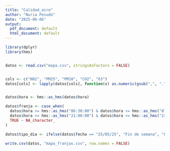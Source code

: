---
title: "Calidad_aire"
author: "Nuria Pesudo"
date: "2025-06-06"
output:
  pdf_document: default
  html_document: default
---

```{r setup, include=FALSE}
library(dplyr)
library(hms)


datos <- read.csv("mapa.csv", stringsAsFactors = FALSE)


cols <- c("NO2", "PM25", "PM10", "CO2", "O3")
datos[cols] <- lapply(datos[cols], function(x) as.numeric(gsub(",", ".", x)))


datos$hora <- hms::as_hms(datos$hora)

datos$franja <- case_when(
  datos$hora >= hms::as_hms("06:30:00") & datos$hora <= hms::as_hms("07:30:00") ~ "Mañana",
  datos$hora >= hms::as_hms("21:00:00") & datos$hora <= hms::as_hms("22:00:00") ~ "Noche",
  TRUE ~ NA_character_
)

```


```{r}
datos$tipo_dia <- ifelse(datos$fecha == "25/05/25", "Fin de semana", "Laborable")


```

```{r}
write.csv(datos, "mapa_franjas.csv", row.names = FALSE)

```

